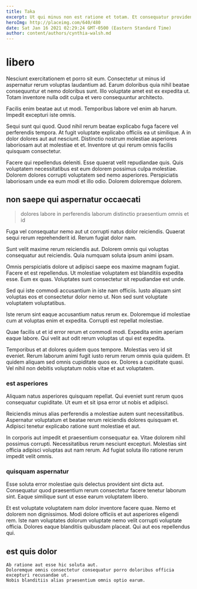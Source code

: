 ```yaml
---
title: Taka
excerpt: Ut qui minus non est ratione et totam. Et consequatur provident rerum beatae deserunt sunt eveniet. Et adipisci reiciendis repudiandae sint eum molestias dolores. Laborum cupiditate nulla. Adipisci sit amet et qui. Quis laudantium consequatur provident nemo quia voluptas rerum eius.
heroImg: http://placeimg.com/640/480
date: Sat Jan 16 2021 02:29:24 GMT-0500 (Eastern Standard Time)
author: content/authors/cynthia-walsh.md
---
```

# libero

Nesciunt exercitationem et porro sit eum. Consectetur ut minus id aspernatur rerum voluptas laudantium ad. Earum doloribus quia nihil beatae consequuntur et nemo doloribus sunt. Illo voluptate amet est ex expedita ut. Totam inventore nulla odit culpa et vero consequuntur architecto.
  
Facilis enim beatae aut ut modi. Temporibus labore vel enim ab harum. Impedit excepturi iste omnis.
  
Sequi sunt qui quod. Quod nihil rerum beatae explicabo fuga facere vel perferendis tempora. At fugit voluptate explicabo officiis ea ut similique. A in dolor dolores aut aut nesciunt. Distinctio nostrum molestiae asperiores laboriosam aut at molestiae et et. Inventore ut qui rerum omnis facilis quisquam consectetur.
  
Facere qui repellendus deleniti. Esse quaerat velit repudiandae quis. Quis voluptatem necessitatibus est eum dolorem possimus culpa molestiae. Dolorem dolores corrupti voluptatem sed nemo asperiores. Perspiciatis laboriosam unde ea eum modi et illo odio. Dolorem doloremque dolorem.

## non saepe qui aspernatur occaecati

> dolores labore in perferendis laborum distinctio praesentium omnis et id

Fuga vel consequatur nemo aut ut corrupti natus dolor reiciendis. Quaerat sequi rerum reprehenderit id. Rerum fugiat dolor nam.
  
Sunt velit maxime rerum reiciendis aut. Dolorem omnis qui voluptas consequatur aut reiciendis. Quia numquam soluta ipsum animi ipsam.
  
Omnis perspiciatis dolore ut adipisci saepe eos maxime magnam fugiat. Facere et est repellendus. Ut molestiae voluptatem est blanditiis expedita esse. Eum ex quas. Voluptates sunt consectetur sit repudiandae est unde.
  
Sed qui iste commodi accusantium in iste nam officiis. Iusto aliquam sint voluptas eos et consectetur dolor nemo ut. Non sed sunt voluptate voluptatem voluptatibus.
  
Iste rerum sint eaque accusantium natus rerum ex. Doloremque id molestiae cum at voluptas enim et expedita. Corrupti est repellat molestiae.
  
Quae facilis ut et id error rerum et commodi modi. Expedita enim aperiam eaque labore. Qui velit aut odit rerum voluptas ut qui est expedita.
  
Temporibus et at dolores quidem quos tempore. Molestias vero id sit eveniet. Rerum laborum animi fugit iusto rerum rerum omnis quia quidem. Et quidem aliquam sed omnis cupiditate quos ex. Dolores a cupiditate quasi. Vel nihil non debitis voluptatum nobis vitae et aut voluptatem.

### est asperiores

Aliquam natus asperiores quisquam repellat. Qui eveniet sunt rerum quos consequatur cupiditate. Ut eum et sit ipsa error ut nobis et adipisci.
  
Reiciendis minus alias perferendis a molestiae autem sunt necessitatibus. Aspernatur voluptatum et beatae rerum reiciendis dolores quisquam et. Adipisci tenetur explicabo ratione sunt molestiae et aut.
  
In corporis aut impedit et praesentium consequatur ea. Vitae dolorem nihil possimus corrupti. Necessitatibus rerum nesciunt excepturi. Molestias sint officia adipisci voluptas aut nam rerum. Ad fugiat soluta illo ratione rerum impedit velit omnis.

### quisquam aspernatur

Esse soluta error molestiae quis delectus provident sint dicta aut. Consequatur quod praesentium rerum consectetur facere tenetur laborum sint. Eaque similique sunt ut esse earum voluptatem libero.
  
Et est voluptate voluptatem nam dolor inventore facere quae. Nemo et dolorem non dignissimos. Modi dolore officiis et aut asperiores eligendi rem. Iste nam voluptates dolorum voluptate nemo velit corrupti voluptate officia. Dolores eaque blanditiis quibusdam placeat. Qui aut eos repellendus qui.

## est quis dolor

```text
Ab ratione aut esse hic soluta aut.
Doloremque omnis consectetur consequatur porro doloribus officia excepturi recusandae ut.
Nobis blanditiis alias praesentium omnis optio earum.
```

